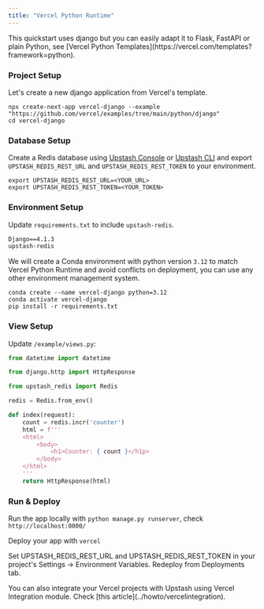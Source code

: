 ```yaml
---
title: "Vercel Python Runtime"
---
```


<Info>
  This quickstart uses django but you can easily adapt it to Flask, FastAPI or plain Python, see [Vercel Python Templates](https://vercel.com/templates?framework=python).
</Info>

### Project Setup

Let's create a new django application from Vercel's template.

```shell
npx create-next-app vercel-django --example "https://github.com/vercel/examples/tree/main/python/django"
cd vercel-django
```

### Database Setup

Create a Redis database using [Upstash Console](https://console.upstash.com) or [Upstash CLI](https://github.com/upstash/cli) and export `UPSTASH_REDIS_REST_URL` and `UPSTASH_REDIS_REST_TOKEN` to your environment.

```shell
export UPSTASH_REDIS_REST_URL=<YOUR_URL>
export UPSTASH_REDIS_REST_TOKEN=<YOUR_TOKEN>
```

### Environment Setup

Update `requirements.txt` to include `upstash-redis`.

```txt requirements.txt
Django==4.1.3
upstash-redis
```

We will create a Conda environment with python version `3.12` to match Vercel Python Runtime and avoid conflicts on deployment, you can use any other environment management system.

```shell
conda create --name vercel-django python=3.12
conda activate vercel-django
pip install -r requirements.txt
```

### View Setup

Update `/example/views.py`:
```py /example/views.py
from datetime import datetime

from django.http import HttpResponse

from upstash_redis import Redis

redis = Redis.from_env()

def index(request):
    count = redis.incr('counter')
    html = f'''
    <html>
        <body>
            <h1>Counter: { count }</h1p>
        </body>
    </html>
    '''
    return HttpResponse(html)
```


### Run & Deploy
Run the app locally with `python manage.py runserver`, check `http://localhost:8000/`

Deploy your app with `vercel`

Set UPSTASH_REDIS_REST_URL and UPSTASH_REDIS_REST_TOKEN in your project's Settings -> Environment Variables. Redeploy from Deployments tab.

<Info>
  You can also integrate your Vercel projects with Upstash using Vercel
  Integration module. Check [this article](../howto/vercelintegration).
</Info>

